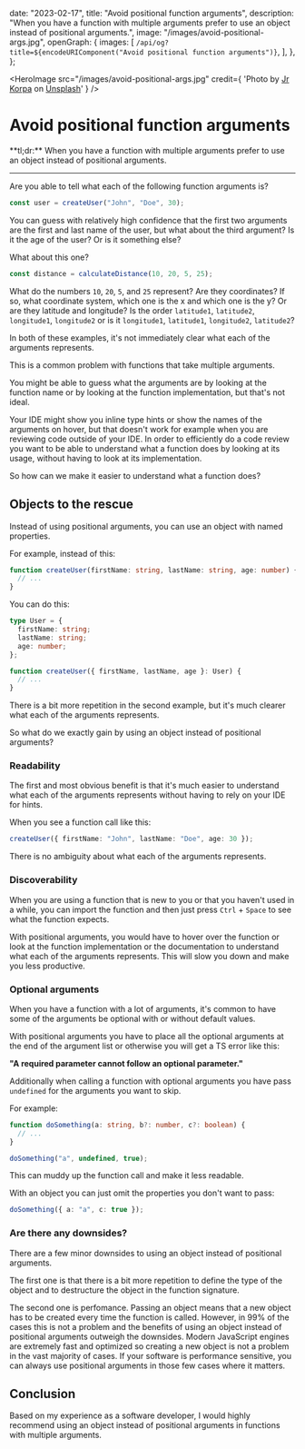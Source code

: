   date: "2023-02-17",
  title: "Avoid positional function arguments",
  description:
    "When you have a function with multiple arguments prefer to use an object instead of positional arguments.",
  image: "/images/avoid-positional-args.jpg",
  openGraph: {
    images: [
      `/api/og?title=${encodeURIComponent("Avoid positional function arguments")}`,
    ],
  },
};

<HeroImage
  src="/images/avoid-positional-args.jpg"
  credit={
    'Photo by <a href="https://unsplash.com/@jrkorpa?utm_content=creditCopyText&utm_medium=referral&utm_source=unsplash">Jr Korpa</a> on <a href="https://unsplash.com/photos/pink-and-black-wallpaper-9XngoIpxcEo?utm_content=creditCopyText&utm_medium=referral&utm_source=unsplash">Unsplash</a>'
  }
/>

# Avoid positional function arguments

<span className="lead">
  **tl;dr:** When you have a function with multiple arguments prefer to use an
  object instead of positional arguments.
</span>

---

Are you able to tell what each of the following function arguments is?

```ts
const user = createUser("John", "Doe", 30);
```

You can guess with relatively high confidence that the first two arguments are the first and last name of the user, but what about the third argument?
Is it the age of the user? Or is it something else?

What about this one?

```ts
const distance = calculateDistance(10, 20, 5, 25);
```

What do the numbers `10`, `20`, `5`, and `25` represent? Are they coordinates?
If so, what coordinate system, which one is the x and which one is the y?
Or are they latitude and longitude? Is the order `latitude1`, `latitude2`, `longitude1`, `longitude2` or is it `longitude1`, `latitude1`, `longitude2`, `latitude2`?

In both of these examples, it's not immediately clear what each of the arguments represents.

This is a common problem with functions that take multiple arguments.

You might be able to guess what the arguments are by looking at the function name or by looking at the function implementation, but that's not ideal.

Your IDE might show you inline type hints or show the names of the arguments on hover,
but that doesn't work for example when you are reviewing code outside of your IDE.
In order to efficiently do a code review you want to be able to understand what a function does by looking at its usage,
without having to look at its implementation.

So how can we make it easier to understand what a function does?

## Objects to the rescue

Instead of using positional arguments, you can use an object with named properties.

For example, instead of this:

```ts
function createUser(firstName: string, lastName: string, age: number) {
  // ...
}
```

You can do this:

```ts
type User = {
  firstName: string;
  lastName: string;
  age: number;
};

function createUser({ firstName, lastName, age }: User) {
  // ...
}
```

There is a bit more repetition in the second example, but it's much clearer what each of the arguments represents.

So what do we exactly gain by using an object instead of positional arguments?

### Readability

The first and most obvious benefit is that it's much easier to understand what each of the arguments represents without having to rely on your IDE for hints.

When you see a function call like this:

```ts
createUser({ firstName: "John", lastName: "Doe", age: 30 });
```

There is no ambiguity about what each of the arguments represents.

### Discoverability

When you are using a function that is new to you or that you haven't used in a while,
you can import the function and then just press `Ctrl` + `Space` to see what the function expects.

With positional arguments, you would have to hover over the function or look at the function implementation or the documentation to understand what each of the arguments represents.
This will slow you down and make you less productive.

### Optional arguments

When you have a function with a lot of arguments, it's common to have some of the arguments be optional with or without default values.

With positional arguments you have to place all the optional arguments at the end of the argument list or otherwise you will get a TS error like this:

**"A required parameter cannot follow an optional parameter."**

Additionally when calling a function with optional arguments you have pass `undefined` for the arguments you want to skip.

For example:

```ts
function doSomething(a: string, b?: number, c?: boolean) {
  // ...
}

doSomething("a", undefined, true);
```

This can muddy up the function call and make it less readable.

With an object you can just omit the properties you don't want to pass:

```ts
doSomething({ a: "a", c: true });
```

### Are there any downsides?

There are a few minor downsides to using an object instead of positional arguments.

The first one is that there is a bit more repetition to define the type of the object and to destructure the object in the function signature.

The second one is perfomance. Passing an object means that a new object has to be created every time the function is called.
However, in 99% of the cases this is not a problem and the benefits of using an object instead of positional arguments outweigh the downsides.
Modern JavaScript engines are extremely fast and optimized so creating a new object is not a problem in the vast majority of cases.
If your software is performance sensitive, you can always use positional arguments in those few cases where it matters.

## Conclusion

Based on my experience as a software developer, I would highly recommend using an object instead of positional arguments in functions with multiple arguments.
